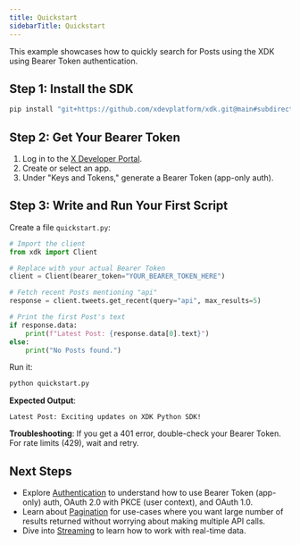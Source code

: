 ```yaml
---
title: Quickstart
sidebarTitle: Quickstart
---
```


This example showcases how to quickly search for Posts using the XDK using Bearer Token authentication.

## Step 1: Install the SDK
```bash
pip install "git+https://github.com/xdevplatform/xdk.git@main#subdirectory=xdk/python"
```

## Step 2: Get Your Bearer Token
1. Log in to the [X Developer Portal](https://developer.x.com/en/portal/dashboard).
2. Create or select an app.
3. Under "Keys and Tokens," generate a Bearer Token (app-only auth).

## Step 3: Write and Run Your First Script
Create a file `quickstart.py`:

```python
# Import the client
from xdk import Client

# Replace with your actual Bearer Token
client = Client(bearer_token="YOUR_BEARER_TOKEN_HERE")

# Fetch recent Posts mentioning "api"
response = client.tweets.get_recent(query="api", max_results=5)

# Print the first Post's text
if response.data:
    print(f"Latest Post: {response.data[0].text}")
else:
    print("No Posts found.")
```

Run it:
```bash
python quickstart.py
```

**Expected Output**:
```
Latest Post: Exciting updates on XDK Python SDK!
```

**Troubleshooting**: If you get a 401 error, double-check your Bearer Token. For rate limits (429), wait and retry.

## Next Steps
- Explore [Authentication](#authentication) to understand how to use Bearer Token (app-only) auth, OAuth 2.0 with PKCE (user context), and OAuth 1.0.
- Learn about [Pagination](#pagination) for use-cases where you want large number of results returned without worrying about making multiple API calls.
- Dive into [Streaming](#streaming) to learn how to work with real-time data.